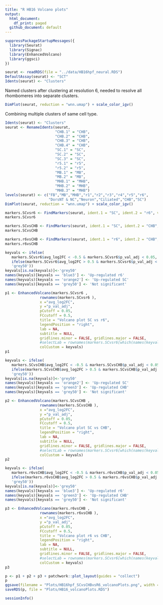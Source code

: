 ```yaml
---
title: "R HB16 Volcano plots"
output:
  html_document:
    df_print: paged
  github_document: default
---
```


```r
suppressPackageStartupMessages({
  library(Seurat)
  library(Signac)
  library(EnhancedVolcano)
  library(ggsci)
})
```

```r
seurat <- readRDS(file = "../data/HB16hpf_neural.RDS")
DefaultAssay(seurat) <- "SCT"
Idents(seurat) <- "Clusters"
```

Named clusters after clustering at resolution 6, needed to resolve all rhombomeres into separate clusters.
```r
DimPlot(seurat, reduction = "wnn.umap") + scale_color_igv()
```
Combining multiple clusters of same cell type.
```r
Idents(seurat) <- "Clusters"
seurat <- RenameIdents(seurat,
                       "CHB.1" = "CHB",
                       "CHB.2" = "CHB",
                       "CHB.3" = "CHB",
                       "CHB.4" = "CHB",
                       "SC.1" = "SC",
                       "SC.2" = "SC",
                       "SC.3" = "SC",
                       "r5.1" = "r5",
                       "r5.2" = "r5",
                       "MB.1" = "MB",
                       "MB.2" = "MB",
                       "MHB.1" = "MHB",
                       "MHB.2" = "MHB",
                       "MHB.3" = "MHB")
levels(seurat) <- c("FB","MB","MHB","r1","r2","r3","r4","r5","r6",
                    "DorsNT & NC","Neuron","Ciliated","CHB","SC")
DimPlot(seurat, reduction = "wnn.umap") + scale_color_igv()
```


```r
markers.SCvsr6 <- FindMarkers(seurat, ident.1 = "SC", ident.2 = "r6", verbose = F, recorrect_umi = F)
markers.SCvsr6
```

```r
markers.SCvsCHB <- FindMarkers(seurat, ident.1 = "SC", ident.2 = "CHB", verbose = F, recorrect_umi = F)
markers.SCvsCHB
```

```r
markers.r6vsCHB <- FindMarkers(seurat, ident.1 = "r6", ident.2 = "CHB", verbose = F, recorrect_umi = F)
markers.r6vsCHB
```

```r
keyvals <- ifelse(
   markers.SCvsr6$avg_log2FC < -0.5 & markers.SCvsr6$p_val_adj < 0.05, 'blue3',
   ifelse(markers.SCvsr6$avg_log2FC > 0.5 & markers.SCvsr6$p_val_adj < 0.05, 'orange2',
   'grey50'))
keyvals[is.na(keyvals)]<-'grey50'
names(keyvals)[keyvals == 'blue3'] <- 'Up-regulated r6'
names(keyvals)[keyvals == 'orange2'] <- 'Up-regulated SC'
names(keyvals)[keyvals == 'grey50'] <- 'Not significant'

p1 <- EnhancedVolcano(markers.SCvsr6 , 
                rownames(markers.SCvsr6 ),
                x ="avg_log2FC", 
                y ="p_val_adj",
                pCutoff = 0.05,
                FCcutoff = 0.5,
                title = "Volcano plot SC vs r6",
                legendPosition = "right",
                lab = NA,
                subtitle = NULL,
                gridlines.minor = FALSE, gridlines.major = FALSE,
                #selectLab = rownames(markers.SCvsr6[which(names(keyvals) %in% c('Down-regulated','Up-regulated'))]),
                colCustom = keyvals)
p1
```


```r
keyvals <- ifelse(
   markers.SCvsCHB$avg_log2FC < -0.5 & markers.SCvsCHB$p_val_adj < 0.05, 'green3',
   ifelse(markers.SCvsCHB$avg_log2FC > 0.5 & markers.SCvsCHB$p_val_adj < 0.05, 'orange2',
   'grey50'))
keyvals[is.na(keyvals)]<-'grey50'
names(keyvals)[keyvals == 'orange2'] <- 'Up-regulated SC'
names(keyvals)[keyvals == 'green3'] <- 'Up-regulated CHB'
names(keyvals)[keyvals == 'grey50'] <- 'Not significant'

p2 <- EnhancedVolcano(markers.SCvsCHB , 
                rownames(markers.SCvsCHB ),
                x ="avg_log2FC", 
                y ="p_val_adj",
                pCutoff = 0.05,
                FCcutoff = 0.5,
                title = "Volcano plot SC vs CHB",
                legendPosition = "right",
                lab = NA,
                subtitle = NULL,
                gridlines.minor = FALSE, gridlines.major = FALSE,
                #selectLab = rownames(markers.SCvsr6[which(names(keyvals) %in% c('Down-regulated','Up-regulated'))]),
                colCustom = keyvals)
p2
```

```r
keyvals <- ifelse(
   markers.r6vsCHB$avg_log2FC < -0.5 & markers.r6vsCHB$p_val_adj < 0.05, 'green3',
   ifelse(markers.r6vsCHB$avg_log2FC > 0.5 & markers.r6vsCHB$p_val_adj < 0.05, 'blue3',
   'grey50'))
keyvals[is.na(keyvals)]<-'grey50'
names(keyvals)[keyvals == 'blue3'] <- 'Up-regulated r6'
names(keyvals)[keyvals == 'green3'] <- 'Up-regulated CHB'
names(keyvals)[keyvals == 'grey50'] <- 'Not significant'

p3 <- EnhancedVolcano(markers.r6vsCHB , 
                rownames(markers.r6vsCHB ),
                x ="avg_log2FC", 
                y ="p_val_adj",
                pCutoff = 0.05,
                FCcutoff = 0.5,
                title = "Volcano plot r6 vs CHB",
                legendPosition = "right",
                lab = NA,
                subtitle = NULL,
                gridlines.minor = FALSE, gridlines.major = FALSE,
                #selectLab = rownames(markers.SCvsr6[which(names(keyvals) %in% c('Down-regulated','Up-regulated'))]),
                colCustom = keyvals)
p3
```

```r
p <- p1 + p2 + p3 + patchwork::plot_layout(guides = "collect")
p
ggsave(filename = "Plots/HB16hpf_SCvsCHBvsR6_volcanoPlots.png", width = 25, height = 7, plot = p)
saveRDS(p, file = "Plots/HB16_volcanoPlots.RDS")
```


```r
sessionInfo()
```

